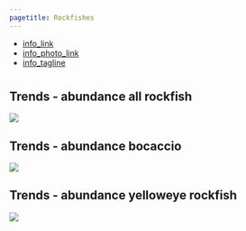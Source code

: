 ```yaml
---
pagetitle: Rockfishes
---
```


- [info_link](https://olympiccoast.noaa.gov/living/marinelife/fish/fish.html)
- [info_photo_link](https://olympiccoast.noaa.gov/library/pixpages/librarypixpg_chinarockfish.html)
- [info_tagline](Rockfish is a term used for nearly sixty species in the fish family of Sebastidae. Rockfishes come in various shapes, sizes, and colors with interesting names such as vermillion, chilipepper, blue, black, or gopher.)



# {.tabset}

## Trends - abundance all rockfish
![](figures/S.LR.13.8 - Rockfish CPUE 2004-2018.jpg)

## Trends - abundance bocaccio
![](figures/Appendix S.LR.13.7 - CPUE for bocaccio in OCNMS 2003-2018.jpg)

## Trends - abundance yelloweye rockfish
![](figures/Appendix S.LR.13.8 - CPUE for yellow eye rockfish in OCNMS 2003-2018.jpg)
